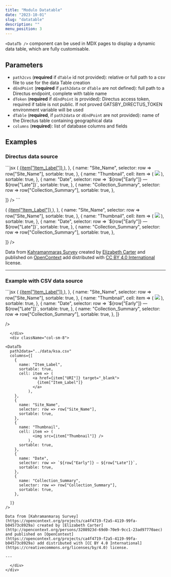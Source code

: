 ```yaml
---
title: "Modulo Datatable"
date: "2023-10-01"
slug: "datatable"
description: ""
menu_position: 3
---
```



`<DataTb />` component can be used in MDX pages to display a dynamic data table, which are fully customisable.

## Parameters

- `path2cvs` (**required** if `dTable` id not provided): relative or full path to a csv file to use for the data Table creation
- `dEndPoint` (**required** if `path2data` or `dTable` are not defined): full path to a Directus endpoint, complete with table name
- `dToken` (**required** if `dEndPoint` is provided): Directus access token, required if table is not public. If not proved GATSBY_DIRECTUS_TOKEN environment variable will be used
- `dTable` (**required**, if `path2data` or `dEndPoint` are not provided): name of the Directus table containing geographical data
- `columns` (**required**): list of database columns and fields

## Examples

### Directus data source

<div className="row">
  <div className="col-sm-4">
    ```jsx
    <DataTb
      striped={true}
      dTable="scms_ksa"
      dQueryString="limit=1000&offset=0"
      columns={[
    {
      name: "Item_Label",
      sortable: true,
      cell: item => (
            <a href={item["URI"]} target="_blank">
              {item["Item_Label"]}
            </a>
          ),
    },
    {
      name: "Site_Name",
      selector: row => row["Site_Name"],
      sortable: true,
    },
    {
      name: "Thumbnail",
      cell: item => (
            <img src={item["Thumbnail"]} />
          ),
      sortable: true,
    },
    {
      name: "Date",
      selector: row => `${row["Early"]} — ${row["Late"]}`,
      sortable: true,
    },
    {
      name: "Collection_Summary",
      selector: row => row["Collection_Summary"],
      sortable: true,
    },
    
  ]}
    />
    ```
  </div>
  <div className="col-sm-8">
    <DataTb
      striped={true}
      dTable="scms_ksa"
      dQueryString="limit=1000&offset=0"
      columns={[
    {
      name: "Item_Label",
      sortable: true,
      cell: item => (
            <a href={item["URI"]} target="_blank">
              {item["Item_Label"]}
            </a>
          ),
    },
    {
      name: "Site_Name",
      selector: row => row["Site_Name"],
      sortable: true,
    },
    {
      name: "Thumbnail",
      cell: item => (
            <img src={item["Thumbnail"]} />
          ),
      sortable: true,
    },
    {
      name: "Date",
      selector: row => `${row["Early"]} — ${row["Late"]}`,
      sortable: true,
    },
    {
      name: "Collection_Summary",
      selector: row => row["Collection_Summary"],
      sortable: true,
    },
    
  ]}
    />

  Data from [Kahramanmaraş Survey](https://opencontext.org/projects/ca4f4719-f2a5-4119-99fa-b04573c8929a) created by [Elizabeth Carter](http://opencontext.org/persons/3208923d-69d0-70e9-9cc1-23ad97770aec) and published on [OpenContext](https://opencontext.org/projects/ca4f4719-f2a5-4119-99fa-b04573c8929a) add distributed with [CC BY 4.0 International](https://creativecommons.org/licenses/by/4.0) license.

  ---

  </div>
</div>

### Example with CSV data source

<div className="row">
  <div className="col-sm-4">
```jsx
<DataTb
  path2data="../data/ksa.csv"
  columns={[
    {
      name: "Item_Label",
      sortable: true,
      cell: item => (
            <a href={item["URI"]} target="_blank">
              {item["Item_Label"]}
            </a>
          ),
    },
    {
      name: "Site_Name",
      selector: row => row["Site_Name"],
      sortable: true,
    },
    {
      name: "Thumbnail",
      cell: item => (
            <img src={item["Thumbnail"]} />
          ),
      sortable: true,
    },
    {
      name: "Date",
      selector: row => `${row["Early"]} — ${row["Late"]}`,
      sortable: true,
    },
    {
      name: "Collection_Summary",
      selector: row => row["Collection_Summary"],
      sortable: true,
    },
  ]}
  
/>
```
  </div>
  <div className="col-sm-8">

<DataTb
  path2data="../data/ksa.csv"
  columns={[
    {
      name: "Item_Label",
      sortable: true,
      cell: item => (
            <a href={item["URI"]} target="_blank">
              {item["Item_Label"]}
            </a>
          ),
    },
    {
      name: "Site_Name",
      selector: row => row["Site_Name"],
      sortable: true,
    },
    {
      name: "Thumbnail",
      cell: item => (
            <img src={item["Thumbnail"]} />
          ),
      sortable: true,
    },
    {
      name: "Date",
      selector: row => `${row["Early"]} — ${row["Late"]}`,
      sortable: true,
    },
    {
      name: "Collection_Summary",
      selector: row => row["Collection_Summary"],
      sortable: true,
    },
    
  ]}
/>

Data from [Kahramanmaraş Survey](https://opencontext.org/projects/ca4f4719-f2a5-4119-99fa-b04573c8929a) created by [Elizabeth Carter](http://opencontext.org/persons/3208923d-69d0-70e9-9cc1-23ad97770aec) and published on [OpenContext](https://opencontext.org/projects/ca4f4719-f2a5-4119-99fa-b04573c8929a) add distributed with [CC BY 4.0 International](https://creativecommons.org/licenses/by/4.0) license.

---

  </div>
</div>
